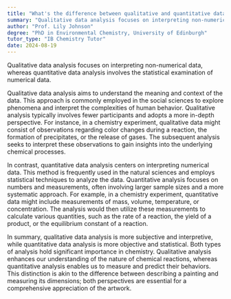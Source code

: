 ```yaml
---
title: "What's the difference between qualitative and quantitative data analysis?"
summary: "Qualitative data analysis focuses on interpreting non-numerical data, while quantitative data analysis involves statistical examination of numerical data."
author: "Prof. Lily Johnson"
degree: "PhD in Environmental Chemistry, University of Edinburgh"
tutor_type: "IB Chemistry Tutor"
date: 2024-08-19
---
```


Qualitative data analysis focuses on interpreting non-numerical data, whereas quantitative data analysis involves the statistical examination of numerical data.

Qualitative data analysis aims to understand the meaning and context of the data. This approach is commonly employed in the social sciences to explore phenomena and interpret the complexities of human behavior. Qualitative analysis typically involves fewer participants and adopts a more in-depth perspective. For instance, in a chemistry experiment, qualitative data might consist of observations regarding color changes during a reaction, the formation of precipitates, or the release of gases. The subsequent analysis seeks to interpret these observations to gain insights into the underlying chemical processes.

In contrast, quantitative data analysis centers on interpreting numerical data. This method is frequently used in the natural sciences and employs statistical techniques to analyze the data. Quantitative analysis focuses on numbers and measurements, often involving larger sample sizes and a more systematic approach. For example, in a chemistry experiment, quantitative data might include measurements of mass, volume, temperature, or concentration. The analysis would then utilize these measurements to calculate various quantities, such as the rate of a reaction, the yield of a product, or the equilibrium constant of a reaction.

In summary, qualitative data analysis is more subjective and interpretive, while quantitative data analysis is more objective and statistical. Both types of analysis hold significant importance in chemistry. Qualitative analysis enhances our understanding of the nature of chemical reactions, whereas quantitative analysis enables us to measure and predict their behaviors. This distinction is akin to the difference between describing a painting and measuring its dimensions; both perspectives are essential for a comprehensive appreciation of the artwork.
    